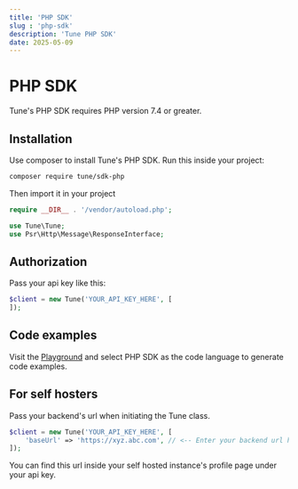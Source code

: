 ```yaml
---
title: 'PHP SDK'
slug : 'php-sdk'
description: 'Tune PHP SDK'
date: 2025-05-09
---
```


# PHP SDK

Tune's PHP SDK requires PHP version 7.4 or greater.

## Installation

Use composer to install Tune's PHP SDK. Run this inside your project:

```bash
composer require tune/sdk-php
```

Then import it in your project

```php
require __DIR__ . '/vendor/autoload.php';

use Tune\Tune;
use Psr\Http\Message\ResponseInterface;
```

## Authorization

Pass your api key like this:

```php
$client = new Tune('YOUR_API_KEY_HERE', [
]);
```

## Code examples

Visit the [Playground](/playground) and select PHP SDK as the code language to generate code examples.

## For self hosters

Pass your backend's url when initiating the Tune class.

```php
$client = new Tune('YOUR_API_KEY_HERE', [
    'baseUrl' => 'https://xyz.abc.com', // <-- Enter your backend url here
]);
```

You can find this url inside your self hosted instance's profile page under your api key.